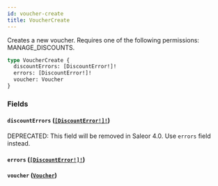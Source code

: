 ```yaml
---
id: voucher-create
title: VoucherCreate
---
```


Creates a new voucher. Requires one of the following permissions: MANAGE_DISCOUNTS.

```graphql
type VoucherCreate {
  discountErrors: [DiscountError!]!
  errors: [DiscountError!]!
  voucher: Voucher
}
```

### Fields

#### `discountErrors` ([`[DiscountError!]!`](../../../developer/api-reference/objects/discount-error))

<span class="badge badge--warning">DEPRECATED: This field will be removed in Saleor 4.0. Use `errors` field instead.</span>

#### `errors` ([`[DiscountError!]!`](../../../developer/api-reference/objects/discount-error))

#### `voucher` ([`Voucher`](../../../developer/api-reference/objects/voucher))
